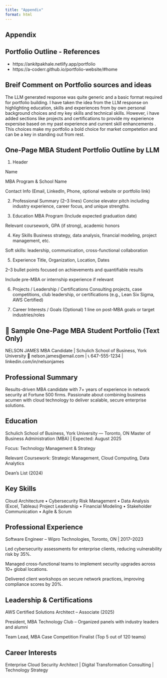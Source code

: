 ```yaml
---
title: "Appendix"
format: html
---
```



## Appendix ##

## Portfolio Outline - References 

- https://ankitpakhale.netlify.app/portfolio
- https://a-coderr.github.io/portfolio-website/#home

## Breif Comment on Portfolio sources and ideas 

The LLM generated response was quite generic and a basic format required for portfolio building. I have taken the idea from the LLM response on highlighting education, skills and experiences from by own personal background choices and my key skills and technical skills. However, i have added sections like projects and certifications to provide my experience expersise based on my past experience and current skill enhancements . This choices make my portfolio a bold choice for market competetion and can be a key in standing out from rest. 

 
 
 
## One-Page MBA Student Portfolio Outline by LLM

1. Header

Name

MBA Program & School Name

Contact Info (Email, LinkedIn, Phone, optional website or portfolio link)

2. Professional Summary (2–3 lines)
Concise elevator pitch including industry experience, career focus, and unique strengths.

3. Education
MBA Program (Include expected graduation date)

Relevant coursework, GPA (if strong), academic honors

4. Key Skills
Business strategy, data analysis, financial modeling, project management, etc.

Soft skills: leadership, communication, cross-functional collaboration

5. Experience
Title, Organization, Location, Dates

2–3 bullet points focused on achievements and quantifiable results

Include pre-MBA or internship experience if relevant

6. Projects / Leadership / Certifications
Consulting projects, case competitions, club leadership, or certifications (e.g., Lean Six Sigma, AWS Certified)

7. Career Interests / Goals (Optional)
1 line on post-MBA goals or target industries/roles

## 📝 Sample One-Page MBA Student Portfolio (Text Only)
NELSON JAMES
MBA Candidate | Schulich School of Business, York University
📧 nelson.james@email.com | 📞 647-555-1234 | linkedin.com/in/nelsonjames

## Professional Summary
Results-driven MBA candidate with 7+ years of experience in network security at Fortune 500 firms. Passionate about combining business acumen with cloud technology to deliver scalable, secure enterprise solutions.

## Education
Schulich School of Business, York University — Toronto, ON
Master of Business Administration (MBA) | Expected: August 2025

Focus: Technology Management & Strategy

Relevant Coursework: Strategic Management, Cloud Computing, Data Analytics

Dean’s List (2024)

## Key Skills

Cloud Architecture • Cybersecurity Risk Management • Data Analysis (Excel, Tableau)
Project Leadership • Financial Modeling • Stakeholder Communication • Agile & Scrum

## Professional Experience
 
 Software Engineer – Wipro Technologies, Toronto, ON | 2017–2023

Led cybersecurity assessments for enterprise clients, reducing vulnerability risk by 35%.

Managed cross-functional teams to implement security upgrades across 10+ global locations.

Delivered client workshops on secure network practices, improving compliance scores by 20%.

## Leadership & Certifications

AWS Certified Solutions Architect – Associate (2025)

President, MBA Technology Club – Organized panels with industry leaders and alumni

Team Lead, MBA Case Competition Finalist (Top 5 out of 120 teams)


## Career Interests

Enterprise Cloud Security Architect | Digital Transformation Consulting | Technology Strategy